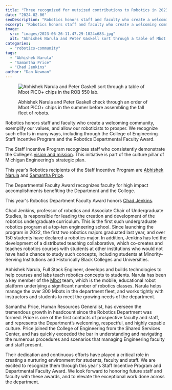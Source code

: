```yaml
---
title: "Three recognized for outsized contributions to Robotics in 2023"
date: "2024-02-06"
seoDescription: "Robotics honors staff and faculty who create a welcoming community, exemplify our values, and allow our roboticists to prosper."
excerpt: "Robotics honors staff and faculty who create a welcoming community, exemplify our values, and allow our roboticists to prosper. We recognize Chad Jenkins, Abhishek Narula, and Samantha Price for doing so."
image: 
  src: "images/2023-06-26-11.47.29-1024x683.jpg"
  alt: "Abhishek Narula and Peter Gaskell sort through a table of Mbot PICO+ chips in the ROB 550 lab."
categories: 
  - "robotics-community"
tags:
  - "Abhishek Narula"
  - "Samantha Price"
  - "Chad Jenkins"
author: "Dan Newman"
---
```

<figure>

  ![Abhishek Narula and Peter Gaskell sort through a table of Mbot PICO+ chips in the ROB 550 lab.](images/2023-06-26-11.47.29-1024x683.jpg)

  <figcaption>Abhishek Narula and Peter Gaskell check through an order of Mbot PICO+ chips in the summer before assembling the fall fleet of robots.</figcaption>
</figure>

Robotics honors staff and faculty who create a welcoming community, exemplify our values, and allow our roboticists to prosper. We recognize such efforts in many ways, including through the College of Engineering Staff Incentive Program and the Robotics Departmental Faculty Award.

The Staff Incentive Program recognizes staff who consistently demonstrate the College’s [vision and mission](http://strategicvision.engin.umich.edu/). This initiative is part of the culture pillar of Michigan Engineering’s strategic plan.

This year’s Robotics recipients of the Staff Incentive Program are [Abhishek Narula](https://robotics.umich.edu/profile/abhishek-narula/ "Abhishek Narula") and [Samantha Price](https://robotics.umich.edu/profile/samantha-price/ "Samantha Price").

The Departmental Faculty Award recognizes faculty for high impact accomplishments benefiting the Department and the College.

This year's Robotics Department Faculty Award honors [Chad Jenkins](https://robotics.umich.edu/profile/chad-jenkins/ "Chad Jenkins").

Chad Jenkins, professor of robotics and Associate Chair of Undergraduate Studies, is responsible for leading the creation and development of the robotics undergraduate curriculum. This is the first such undergraduate robotics program at a top-ten engineering school. Since launching the program in 2022, the first two robotics majors graduated last year, and over 150 students have declared a robotics major. In addition, Jenkins has led the development of a distributed teaching collaborative, which co-creates and teaches robotics courses with students at other institutions who would not have had a chance to study such concepts, including students at Minority-Serving Institutions and Historically Black Colleges and Universities.

Abhishek Narula, Full Stack Engineer, develops and builds technologies to help courses and labs teach robotics concepts to students. Narula has been a key member of the [Mbot](http://mbot.robotics.umich.edu) team, which is the mobile, educational robot platform underlying a significant number of robotics classes. Narula helps manage the over 300 Mbots in the department fleet, and works tightly with instructors and students to meet the growing needs of the department.

Samantha Price, Human Resources Generalist, has overseen the tremendous growth in headcount since the Robotics Department was formed. Price is one of the first contacts of prospective faculty and staff, and represents the Department’s welcoming, respectful, and highly capable culture. Price joined the College of Engineering from the Shared Services Center, and has quickly exceeded the bar in understanding and navigating the numerous procedures and scenarios that managing Engineering faculty and staff present.

Their dedication and continuous efforts have played a critical role in creating a nurturing environment for students, faculty and staff. We are excited to recognize them through this year's Staff Incentive Program and Departmental Faculty Award. We look forward to honoring future staff and faculty with these awards, and to elevate the exceptional work done across the department.
